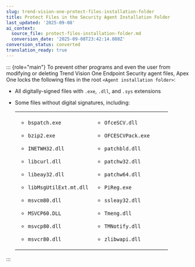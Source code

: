 ```yaml
---
slug: trend-vision-one-protect-files-installation-folder
title: Protect Files in the Security Agent Installation Folder
last_updated: '2025-09-08'
ai_context:
  source_file: protect-files-installation-folder.md
  conversion_date: '2025-09-08T23:42:14.088Z'
conversion_status: converted
translation_ready: true
---
```


::: {role="main"}
To prevent other programs and even the user from modifying or deleting Trend Vision One Endpoint Security agent files, Apex One locks the following files in the root `<Agent installation folder>`:

- All digitally-signed files with `.exe`, `.dll`, and `.sys` extensions

- Some files without digital signatures, including:

  <table>
  <colgroup>
  <col style="width: 50%" />
  <col style="width: 50%" />
  </colgroup>
  <tbody>
  <tr>
  <td><ul>
  <li><p><code>bspatch.exe</code></p></li>
  <li><p><code>bzip2.exe</code></p></li>
  <li><p><code>INETWH32.dll</code></p></li>
  <li><p><code>libcurl.dll</code></p></li>
  <li><p><code>libeay32.dll</code></p></li>
  <li><p><code>libMsgUtilExt.mt.dll</code></p></li>
  <li><p><code>msvcm80.dll</code></p></li>
  <li><p><code>MSVCP60.DLL</code></p></li>
  <li><p><code>msvcp80.dll</code></p></li>
  <li><p><code>msvcr80.dll</code></p></li>
  </ul></td>
  <td><ul>
  <li><p><code>OfceSCV.dll</code></p></li>
  <li><p><code>OFCESCVPack.exe</code></p></li>
  <li><p><code>patchbld.dll</code></p></li>
  <li><p><code>patchw32.dll</code></p></li>
  <li><p><code>patchw64.dll</code></p></li>
  <li><p><code>PiReg.exe</code></p></li>
  <li><p><code>ssleay32.dll</code></p></li>
  <li><p><code>Tmeng.dll</code></p></li>
  <li><p><code>TMNotify.dll</code></p></li>
  <li><p><code>zlibwapi.dll</code></p></li>
  </ul></td>
  </tr>
  </tbody>
  </table>
:::
